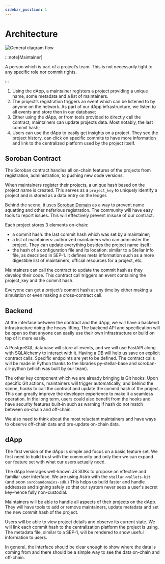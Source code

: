 ```yaml
---
sidebar_position: 1
---
```


# Architecture

![General diagram flow](/assets/docs/architecture.png)

:::note[Maintainer]

A person which is part of a project’s team. This is not necessarily tight to any specific role nor commit rights.

:::

1. Using the dApp, a maintainer registers a project providing a unique name, some metadata and a list of maintainers.
2. The project’s registration triggers an event which can be listened to by anyone on the network. As part of our dApp infrastructure, we listen to all events and store then in our database;
3. Either using the dApp, or from tools provided to directly call the contract, maintainers can update projects data. Most notably, the last commit hash;
4. Users can use the dApp to easily get insights on a project. They see the project history, can click on specific commits to have more information and link to the centralized platform used by the project itself.

## Soroban Contract

The Soroban contract handles all on-chain features of the projects from registration, administration, to pushing new code versions.

When maintainers register their projects, a unique hash based on the project name is created. This serves as a `project_key` to uniquely identify a project and is stored as a data entry on the ledger.

Behind the scene, it uses [Soroban Domain](https://sorobandomains.org/) as a way to prevent name squatting and other nefarious registration. The community will have easy tools to report issues. This will effectively prevent misuse of our contract.

Each project stores 3 elements on-chain:

- a commit hash: the last commit hash which was set by a maintainer;
- a list of maintainers: authorized maintainers who can administer the project. They can update everything besides the project name itself;
- the hash of a configuration file and its location: similar to a Stellar info file, as described in SEP-1. It defines meta information such as a more digestible list of maintainers, official resources for a project, etc.

Maintainers can call the contract to update the commit hash as they develop their code. This contract call triggers an event containing the project_key and the commit hash.

Everyone can get a project’s commit hash at any time by either making a simulation or even making a cross-contract call.

## Backend

At the interface between the contract and the dApp, we will have a backend infrastructure doing the heavy lifting. The backend API and specification will be open so that anyone can easily use their own infrastructure or build on top of it more easily.

A PostgreSQL database will store all events, and we will use FastAPI along with SQLAlchemy to interact with it. Having a DB will help us save on explicit contract calls. Specific endpoints are yet to be defined. The contract calls will be made in Python thanks to the libraries py-stellar-base and soroban-cli-python (which was built by our team).

The other key component which we are already bringing is Git hooks. Upon specific Git actions, maintainers will trigger automatically, and behind the scene, hooks to call the contract and update the commit hash of the project. This can greatly improve the developer experience to make it a seamless operation. In the long term, users could also benefit from the hooks and have security features built-in such as warning if hash do not match between on-chain and off-chain.

We also need to think about the most reluctant maintainers and have ways to observe off-chain data and pre-update on-chain data.

## dApp

The first version of the dApp is simple and focus on a basic feature set. We first need to build trust with the community and only then we can expand our feature set with what our users actually need.

The dApp leverages well-known JS SDKs to propose an effective and familiar user interface. We are using Astro with the `stellar-wallets-kit` (and soon `sorobandomains-sdk`.) This helps us build faster and handle addresses and signing safely so that our system never sees a user's secret key–hence fully non-custodial.

Maintainers will be able to handle all aspects of their projects on the dApp. They will have tools to add or remove maintainers, update metadata and set the new commit hash of the project.

Users will be able to view project details and observe its current state. We will link each commit hash to the centralization platform the project is using. The metadata file, similar to a SEP-1, will be rendered to show useful information to users.

In general, the interface should be clear enough to show where the data is coming from and there should be a simple way to see the data on-chain and off-chain.
